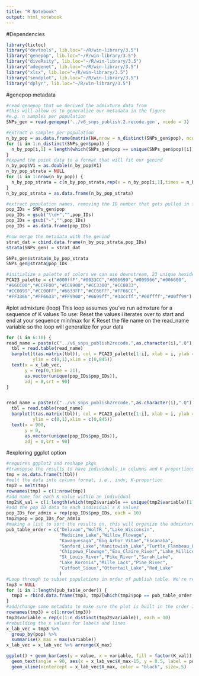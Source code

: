 ```yaml
---
title: "R Notebook"
output: html_notebook
---
```

#Dependencies
```r
library(tictoc)
library("devtools", lib.loc="~/R/win-library/3.5")
library("genepop", lib.loc="~/R/win-library/3.5")
library("diveRsity", lib.loc="~/R/win-library/3.5")
library("adegenet", lib.loc="~/R/win-library/3.5")
library("xlsx", lib.loc="~/R/win-library/3.5")
library("sendplot", lib.loc="~/R/win-library/3.5")
library("dplyr", lib.loc="~/R/win-library/3.5")
```
#genepop metadata
```r
#read genepop that we derived the admixture data from
#this will allow us to generalize our metadata in the figure
#e.g. n samples per population
SNPs_gen = read.genepop('../v6_snps_publish.2.recode.gen', ncode = 3)

#extract n samples per population
n_by_pop = as.data.frame(matrix(NA,nrow = n_distinct(SNPs_gen$pop), ncol = 1))
for (i in 1:n_distinct(SNPs_gen$pop)) {
  n_by_pop[i,1] = length(which(SNPs_gen$pop == unique(SNPs_gen$pop)[i]))
}
#expand the point data to a format that will fit our genind
n_by_pop$V1 = as.double(n_by_pop$V1)
n_by_pop_strata = NULL
for (i in 1:nrow(n_by_pop)) {
  n_by_pop_strata = c(n_by_pop_strata,rep(x = n_by_pop[i,1],times = n_by_pop[i,1]))
}
n_by_pop_strata = as.data.frame(n_by_pop_strata)

#extract population names, removing the ID number that gets pulled in from the first sample
pop_IDs = SNPs_gen$pop
pop_IDs = gsub("\\d+","",pop_IDs)
pop_IDs = gsub("-","",pop_IDs)
pop_IDs = as.data.frame(pop_IDs)

#now merge the metadata with the genind
strat_dat = cbind.data.frame(n_by_pop_strata,pop_IDs)
strata(SNPs_gen) = strat_dat

SNPs_gen$strata$n_by_pop_strata
SNPs_gen@strata@pop_IDs

#initialize a palette of colors we can use downstream, 23 unique hexidecimal colors here
PCA23_palette = c("#000ffF","#0033CC","#006699","#009966","#006600",
"#66CC00","#CCFF00","#CC9900","#CC3300","#CC0033",
"#CC0099","#CC00FF","#6633FF","#CC66FF","#FF66CC",
"#FF3366","#FF6633","#FF9900","#6699ff","#33ccff","#00ffff","#00ff99")
```
#plot admixture (loop)
This loop assumes you've run admxture for a sequence of K values
  To use: 
    Reset the values i iterates over to start and end at your sequence min/max for K
    Reset the file name on the read_name variable so the loop will generalize for your data

```r
for (i in 6:10) {
read_name = paste(c("../v6_snps_publish2recode.",as.character(i),".Q"),collapse = "")
  tbl = read.table(read_name)
  barplot(t(as.matrix(tbl)), col = PCA23_palette[1:i], xlab = i, ylab = "Admixture", border = "NA",
          ylim = c(0,1),xlim = c(0,845))
  text(x = x_lab_vec,
       y = rep(0,time = 21),
       as.vector(unique(pop_IDs$pop_IDs)),
       adj = 0,srt = 90)
}


read_name = paste(c("../v6_snps_publish2recode.",as.character(i),".Q"),collapse = "")
  tbl = read.table(read_name)
  barplot(t(as.matrix(tbl)), col = PCA23_palette[1:i], xlab = i, ylab = "Admixture", border = "NA",
          ylim = c(0,1),xlim = c(0,845))
  text(x = 900,
       y = 0,
       as.vector(unique(pop_IDs$pop_IDs)),
       adj = 0,srt = 90)
```
#exploring ggplot option
```r
#requires ggplot2 and reshape pkgs
#transpose the results to have individuals in columns and K proportions in rows
tmp = as.data.frame(t(tbl))
#melt the data into column format, i.e., indv, K-proportion
tmp2 = melt(tmp)
rownames(tmp) = c(1:nrow(tmp))
#add name for each K value within an individual
tmp2$K_val = c(1:length(which(tmp2$variable == unique(tmp2$variable)[1])))
#add the pop ID data to each individual's K values
pop_IDs_for_admix = rep(pop_IDs$pop_IDs, each = 10)
tmp2$pop = pop_IDs_for_admix
#making a list to sort the results on, this will organize the admixture plot by geography and not alphabetic
pub_table_order = c("Delavan","WolfR_","Lake_Wisconsin",
                    "Medicine_Lake","Willow_Flowage",
                    "Kawaguesaga","Big_Arbor_Vitae","Escanaba",
                    "Sanford_Lake","Manitowish_Lake","Turtle_Flambeau_Flowage",
                    "Chippewa_Flowage","Eau_Claire_River","Lake_Millicent",
                    "St_Louis_River","Pike_River","Sarah_Lake",
                    "Lake_Koronis","Mille_Lacs","Pine_River",
                    "Cutfoot_Sioux","Ottertail_Lake","Red_Lake"
                    )
#Loop through to subset populations in order of publish table. We're really just sorting here
tmp3 = NULL
for (i in 1:length(pub_table_order)) {
  tmp3 = rbind.data.frame(tmp3, tmp2[which(tmp2$pop == pub_table_order[i]),])
}
#add/change some metadata to make sure the plot is built in the order I wanted
rownames(tmp3) = c(1:nrow(tmp3))
tmp3$variable = rep(c(1:n_distinct(tmp2$variable)), each = 10)
#rebuilding the x values for labels and lines
x_lab_vec = tmp3 %>% 
  group_by(pop) %>% 
  summarise(X_max = max(variable))
x_lab_vec = x_lab_vec %>% arrange(X_max)

ggplot() + geom_bar(aes(y = value, x = variable, fill = factor(K_val)), data = tmp3, stat = "identity")+
  geom_text(angle = 90, aes(x = x_lab_vec$X_max-15, y = 0.5, label = pub_table_order[which(pub_table_order %in% unique(tmp2$pop))]))+
  geom_vline(xintercept = x_lab_vec$X_max, color = "black", size=.5)
```


